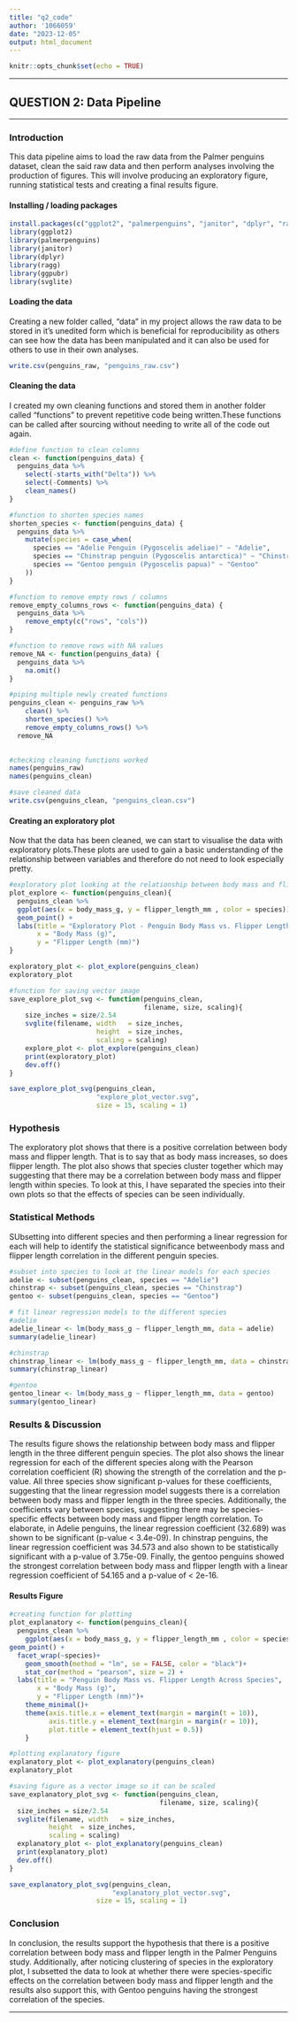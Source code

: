 ---
title: "q2_code"
author: '1066059'
date: "2023-12-05"
output: html_document
---

```{r setup, include=FALSE}
knitr::opts_chunk$set(echo = TRUE)
```


------------------------------------------------------------------------

## QUESTION 2: Data Pipeline

------------------------------------------------------------------------

### Introduction

This data pipeline aims to load the raw data from the Palmer penguins dataset, clean the said raw data and then perform analyses involving the production of figures. This will involve producing an exploratory figure, running statistical tests and creating a final results figure.


#### Installing / loading packages 

```{r, echo=TRUE, results='hide'}
install.packages(c("ggplot2", "palmerpenguins", "janitor", "dplyr", "ragg","ggpubr", "svglite"))
library(ggplot2)
library(palmerpenguins)
library(janitor)
library(dplyr)
library(ragg)
library(ggpubr)
library(svglite)
```


#### Loading the data 
Creating a new folder called, "data" in my project allows the raw data to be stored in it's unedited form which is beneficial for reproducibility as others can see how the data has been manipulated and it can also be used for others to use in their own analyses. 
```{r}
write.csv(penguins_raw, "penguins_raw.csv")
```


#### Cleaning the data 
I created my own cleaning functions and stored them in another folder called "functions" to prevent repetitive code being written.These functions can be called after sourcing without needing to write all of the code out again.

```{r, echo=TRUE, results='hide'}

#define function to clean columns
clean <- function(penguins_data) {
  penguins_data %>%
    select(-starts_with("Delta")) %>%
    select(-Comments) %>%
    clean_names()
}

#function to shorten species names 
shorten_species <- function(penguins_data) {
  penguins_data %>%
    mutate(species = case_when(
      species == "Adelie Penguin (Pygoscelis adeliae)" ~ "Adelie",
      species == "Chinstrap penguin (Pygoscelis antarctica)" ~ "Chinstrap",
      species == "Gentoo penguin (Pygoscelis papua)" ~ "Gentoo"
    ))
}

#function to remove empty rows / columns 
remove_empty_columns_rows <- function(penguins_data) {
  penguins_data %>%
    remove_empty(c("rows", "cols"))
}

#function to remove rows with NA values 
remove_NA <- function(penguins_data) {
  penguins_data %>%
    na.omit()
}

#piping multiple newly created functions 
penguins_clean <- penguins_raw %>%
    clean() %>%
    shorten_species() %>%
    remove_empty_columns_rows() %>%
  remove_NA
  

#checking cleaning functions worked 
names(penguins_raw)
names(penguins_clean) 

#save cleaned data 
write.csv(penguins_clean, "penguins_clean.csv")
```


#### Creating an exploratory plot 
Now that the data has been cleaned, we can start to visualise the data with exploratory plots.These plots are used to gain a basic understanding of the relationship between variables and therefore do not need to look especially pretty.
```{r Data Exploration, warning=FALSE}

#exploratory plot looking at the relationship between body mass and flipper length
plot_explore <- function(penguins_clean){
  penguins_clean %>%
  ggplot(aes(x = body_mass_g, y = flipper_length_mm , color = species)) +
  geom_point() +
  labs(title = "Exploratory Plot - Penguin Body Mass vs. Flipper Length",
       x = "Body Mass (g)",
       y = "Flipper Length (mm)")
}

exploratory_plot <- plot_explore(penguins_clean)
exploratory_plot
```

```{r, include=FALSE}
#function for saving vector image 
save_explore_plot_svg <- function(penguins_clean, 
                                  filename, size, scaling){
    size_inches = size/2.54
    svglite(filename, width   = size_inches, 
                      height  = size_inches, 
                      scaling = scaling)
    explore_plot <- plot_explore(penguins_clean)
    print(exploratory_plot)
    dev.off()
}

save_explore_plot_svg(penguins_clean, 
                      "explore_plot_vector.svg", 
                      size = 15, scaling = 1)

```


### Hypothesis
The exploratory plot shows that there is a positive correlation between body mass and flipper length. That is to say that as body mass increases, so does flipper length. The plot also shows that species cluster together which may suggesting that there may be a correlation between body mass and flipper length within species.
To look at this, I have separated the species into their own plots so that the effects of species can be seen individually. 

### Statistical Methods
SUbsetting into different species and then performing a linear regression for each will help to identify the statistical significance betweenbody mass and flipper length correlation in the different penguin species. 

```{r Statistics}

#subset into species to look at the linear models for each species 
adelie <- subset(penguins_clean, species == "Adelie")
chinstrap <- subset(penguins_clean, species == "Chinstrap")
gentoo <- subset(penguins_clean, species == "Gentoo")

# fit linear regression models to the different species 
#adelie
adelie_linear <- lm(body_mass_g ~ flipper_length_mm, data = adelie)
summary(adelie_linear) 

#chinstrap
chinstrap_linear <- lm(body_mass_g ~ flipper_length_mm, data = chinstrap)
summary(chinstrap_linear) 

#gentoo
gentoo_linear <- lm(body_mass_g ~ flipper_length_mm, data = gentoo)
summary(gentoo_linear) 

```


### Results & Discussion
The results figure shows the relationship between body mass and flipper length in the three different penguin species. The plot also shows the linear regression for each of the different species along with the Pearson correlation coefficient (R) showing the strength of the correlation and the p-value. 
All three species show significant p-values for these coefficients, suggesting that the linear regression model suggests there is a correlation between body mass and flipper length in the three species.
Additionally, the coefficients vary between species, suggesting there may be species-specific effects between body mass and flipper length correlation. 
To elaborate, in Adelie penguins, the linear regression coefficient (32.689) was shown to be significant (p-value < 3.4e-09). In chinstrap penguins, the linear regression coefficient was 34.573  and also shown to be statistically significant with a p-value of 3.75e-09. Finally, the gentoo penguins showed the strongest correlation between body mass and flipper length with a linear regression coefficient of 54.165 and a p-value of < 2e-16. 

#### Results Figure
```{r Plotting Results, warning=FALSE, message=FALSE}
#creating function for plotting 
plot_explanatory <- function(penguins_clean){
  penguins_clean %>%
    ggplot(aes(x = body_mass_g, y = flipper_length_mm , color = species)) +
geom_point() +
  facet_wrap(~species)+
    geom_smooth(method = "lm", se = FALSE, color = "black")+
    stat_cor(method = "pearson", size = 2) +
  labs(title = "Penguin Body Mass vs. Flipper Length Across Species",
       x = "Body Mass (g)",
       y = "Flipper Length (mm)")+
    theme_minimal()+
    theme(axis.title.x = element_text(margin = margin(t = 10)),
          axis.title.y = element_text(margin = margin(r = 10)),
          plot.title = element_text(hjust = 0.5))
    }

#plotting explanatory figure
explanatory_plot <- plot_explanatory(penguins_clean)
explanatory_plot
```

```{r, include=FALSE}
#saving figure as a vector image so it can be scaled 
save_explanatory_plot_svg <- function(penguins_clean, 
                                      filename, size, scaling){
  size_inches = size/2.54
  svglite(filename, width   = size_inches, 
          height  = size_inches, 
          scaling = scaling)
  explanatory_plot <- plot_explanatory(penguins_clean)
  print(explanatory_plot)
  dev.off()
}

save_explanatory_plot_svg(penguins_clean,
                          "explanatory_plot_vector.svg", 
                      size = 15, scaling = 1)
```

### Conclusion

In conclusion, the results support the hypothesis that there is a positive correlation between body mass and flipper length in  the Palmer Penguins study. Additionally, after noticing clustering of species in the exploratory plot, I subsetted the data to look at whether there were species-specific effects on the correlation between body mass and flipper length and the results also support this, with Gentoo penguins having the strongest correlation of the species. 



------------------------------------------------------------------------
